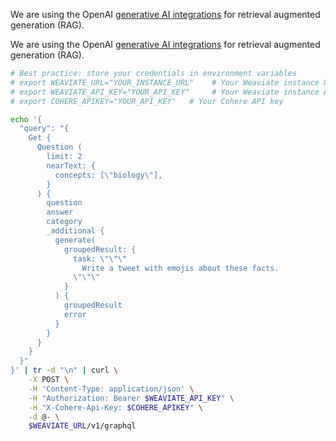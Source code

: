 

<Tabs className="code" groupId="languages">
<TabItem value="py" label="Python">

We are using the OpenAI [generative AI integrations](/weaviate/model-providers/openai/generative) for retrieval augmented generation (RAG).

  <FilteredTextBlock
    text={PyCode}
    startMarker="# RAG"
    endMarker="# END RAG"
    language="py"
    title="quickstart_rag.py"
  />

</TabItem>

<TabItem value="ts" label="JavaScript/TypeScript">

We are using the OpenAI [generative AI integrations](/weaviate/model-providers/openai/generative) for retrieval augmented generation (RAG).

<FilteredTextBlock
  text={TSCode}
  startMarker="// RAG"
  endMarker="// END RAG"
  language="ts"
  title="quickstart_rag.ts"
/>

</TabItem>

<TabItem value="go" label="Go">
<FilteredTextBlock
  text={GoCode}
  startMarker="// RAG"
  endMarker="// END RAG"
  language="goraw"
  title="quickstart/3_2_rag/main.go"
/>
</TabItem>

<TabItem value="java" label="Java">
<FilteredTextBlock
  text={JavaCode}
  startMarker="// START RAG"
  endMarker="// END RAG"
  language="javaraw"
  title="quickstart/RAG.java"
/>
</TabItem>

<TabItem value="curl" label="Curl">

```bash
# Best practice: store your credentials in environment variables
# export WEAVIATE_URL="YOUR_INSTANCE_URL"    # Your Weaviate instance URL
# export WEAVIATE_API_KEY="YOUR_API_KEY"     # Your Weaviate instance API key
# export COHERE_APIKEY="YOUR_API_KEY"   # Your Cohere API key

echo '{
  "query": "{
    Get {
      Question (
        limit: 2
        nearText: {
          concepts: [\"biology\"],
        }
      ) {
        question
        answer
        category
        _additional {
          generate(
            groupedResult: {
              task: \"\"\"
                Write a tweet with emojis about these facts.
              \"\"\"
            }
          ) {
            groupedResult
            error
          }
        }
      }
    }
  }"
}' | tr -d "\n" | curl \
    -X POST \
    -H 'Content-Type: application/json' \
    -H "Authorization: Bearer $WEAVIATE_API_KEY" \
    -H "X-Cohere-Api-Key: $COHERE_APIKEY" \
    -d @- \
    $WEAVIATE_URL/v1/graphql
```

</TabItem>
</Tabs>
